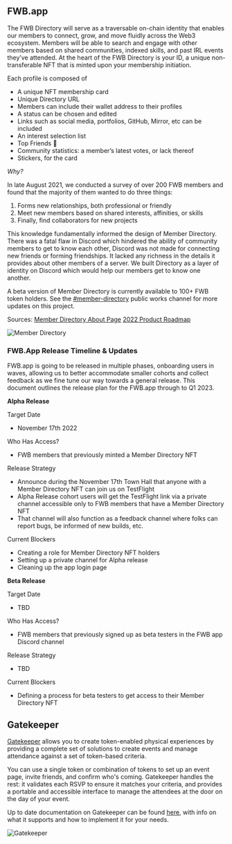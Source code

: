 ## FWB.app

The FWB Directory will serve as a traversable on-chain identity that enables our members to connect, grow, and move fluidly across the Web3 ecosystem. Members will be able to search and engage with other members based on shared communities, indexed skills, and past IRL events they’ve attended. At the heart of the FWB Directory is your ID, a unique non-transferable NFT that is minted upon your membership initiation.

Each profile is composed of

- A unique NFT membership card
- Unique Directory URL
- Members can include their wallet address to their profiles
- A status can be chosen and edited
- Links such as social media, portfolios, GitHub, Mirror, etc can be included
- An interest selection list
- Top Friends 🙂
- Community statistics: a member’s latest votes, or lack thereof
- Stickers, for the card

*Why?*

In late August 2021, we conducted a survey of over 200 FWB members and found that the majority of them wanted to do three things:

1. Forms new relationships, both professional or friendly
2. Meet new members based on shared interests, affinities, or skills
3. Finally, find collaborators for new projects

This knowledge fundamentally informed the design of Member Directory. There was a fatal flaw in Discord which hindered the ability of community members to get to know each other, Discord was not made for connecting new friends or forming friendships. It lacked any richness in the details it provides about other members of a server. We built Directory as a layer of identity on Discord which would help our members get to know one another.

A beta version of Member Directory is currently available to 100+ FWB token holders. See the [#member-directory](https://discord.com/channels/749418486874243212/964245552940322816) public works channel for more updates on this project. 

Sources: 
[Member Directory About Page](https://www.notion.so/fwb/Member-Directory-About-Page-690f9f1e960e42388bc0138a568d40b7)
[2022 Product Roadmap](https://fwb.mirror.xyz/HCbihiFSosOAlFxNTOuvmyalRa_dCa8ZovDu2F0rVgs) 

![Member Directory](https://github.com/friends-with-benefits/fwb-wiki/blob/main/public/Member%20Directory.png?raw=true)

### FWB.App Release Timeline & Updates

FWB.app is going to be released in multiple phases, onboarding users in waves, allowing us to better accommodate smaller cohorts and collect feedback as we fine tune our way towards a general release. This document outlines the release plan for the FWB.app through to Q1 2023.

**Alpha Release**

Target Date
- November 17th 2022

Who Has Access?
- FWB members that previously minted a Member Directory NFT

Release Strategy
- Announce during the November 17th Town Hall that anyone with a Member Directory NFT can join us on TestFlight
- Alpha Release cohort users will get the TestFlight link via a private channel accessible only to FWB members that have a Member Directory NFT
- That channel will also function as a feedback channel where folks can report bugs, be informed of new builds, etc.

Current Blockers
- Creating a role for Member Directory NFT holders
- Setting up a private channel for Alpha release
- Cleaning up the app login page

**Beta Release**

Target Date
- TBD

Who Has Access?
- FWB members that previously signed up as beta testers in the FWB app Discord channel

Release Strategy
- TBD

Current Blockers
- Defining a process for beta testers to get access to their Member Directory NFT

## Gatekeeper 

[Gatekeeper](gatekeep.it/) allows you to create token-enabled physical experiences by providing a complete set of solutions to create events and manage attendance against a set of token-based criteria.

You can use a single token or combination of tokens to set up an event page, invite friends, and confirm who's coming. Gatekeeper handles the rest: it validates each RSVP to ensure it matches your criteria, and provides a portable and accessible interface to manage the attendees at the door on the day of your event.

Up to date documentation on Gatekeeper can be found [here](https://docs.gatekeep.it/), with info on what it supports and how to implement it for your needs. 

![Gatekeeper](https://github.com/friends-with-benefits/fwb-wiki/blob/main/public/Benefits4.png?raw=true)
